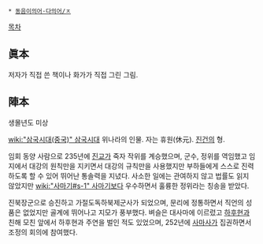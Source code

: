  * [[동음이의어·다의어/ㅈ]]

[[목차]]
== 眞本 ==
저자가 직접 쓴 책이나 화가가 직접 그린 그림.

== 陣本 ==
생몰년도 미상

[[wiki:"삼국시대(중국)" 삼국시대]] 위나라의 인물. 자는 휴원(休元). [[진건]]의 형.

임회 동양 사람으로 235년에 [[진교]]가 죽자 작위를 계승했으며, 군수, 정위를 역임했고 임지에서 대강의 원칙만을 지키면서 대강의 규칙만을 사용했지만 부하들에게 스스로 진력하도록 할 수 있어 뛰어난 통솔력을 지녔다. 사소한 일에는 관여하지 않고 법률도 읽지 않았지만 [[wiki:"사마기#s-1" 사마기]]보다 우수하면서 훌륭한 정위라는 칭송을 받았다.

진북장군으로 승진하고 가절도독하북제군사가 되었으며, 문리에 정통하면서 직언의 성품은 없었지만 골계에 뛰어나고 지모가 풍부했다. 벼슬은 대사마에 이르렀고 [[하후현]]과 친해 모친 앞에서 하후현과 주연을 벌인 적도 있었으며, 252년에 [[사마사]]가 집권하면서 조정의 회의에 참여했다.
